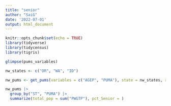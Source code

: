 ```yaml
---
title: "senior"
author: "SaiG"
date: '2022-07-01'
output: html_document
---
```


```r
knitr::opts_chunk$set(echo = TRUE)
library(tidyverse)
library(tidycensus)
library(tigris)
```

```r
glimpse(pums_variables)

nw_states <- c("OR", "WA", "ID")

nw_pums <- get_pums(variables = c("AGEP", "PUMA"), state = nw_states, recode = TRUE, survey = "acs1", year = 2018)

nw_pums |>
  group_by("ST", "PUMA") |>
  summarize(total_pop = sum("PWGTP"), pct_Senior = )
```

